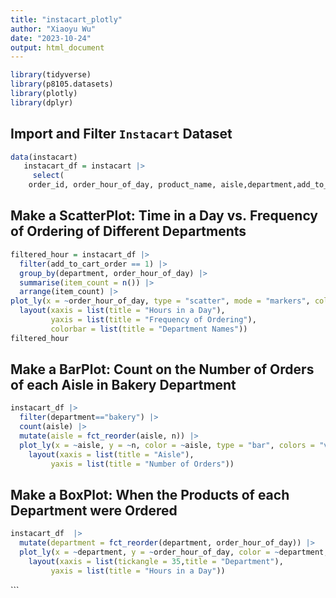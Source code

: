 ```yaml
---
title: "instacart_plotly"
author: "Xiaoyu Wu"
date: "2023-10-24"
output: html_document
---
```


```r
library(tidyverse)
library(p8105.datasets)
library(plotly)
library(dplyr)
```

## Import and Filter `Instacart` Dataset 
```r
data(instacart)
   instacart_df = instacart |> 
     select(
    order_id, order_hour_of_day, product_name, aisle,department,add_to_cart_order) |>         sample_n(size = 10000)
```

## Make a ScatterPlot: Time in a Day vs. Frequency of Ordering of Different Departments  

```r
filtered_hour = instacart_df |>
  filter(add_to_cart_order == 1) |>
  group_by(department, order_hour_of_day) |>
  summarise(item_count = n()) |>
  arrange(item_count) |>
plot_ly(x = ~order_hour_of_day, type = "scatter", mode = "markers", color = ~department, alpha = 0.5) |>
  layout(xaxis = list(title = "Hours in a Day"),
         yaxis = list(title = "Frequency of Ordering"),
         colorbar = list(title = "Department Names"))
filtered_hour
```

## Make a BarPlot: Count on the Number of Orders of each Aisle in Bakery Department 
```r
instacart_df |> 
  filter(department=="bakery") |>
  count(aisle) |>
  mutate(aisle = fct_reorder(aisle, n)) |>
  plot_ly(x = ~aisle, y = ~n, color = ~aisle, type = "bar", colors = "viridis") |> 
    layout(xaxis = list(title = "Aisle"),
         yaxis = list(title = "Number of Orders"))
```
## Make a BoxPlot: When the Products of each Department were Ordered 
```r
instacart_df  |>  
  mutate(department = fct_reorder(department, order_hour_of_day)) |>  
  plot_ly(x = ~department, y = ~order_hour_of_day, color = ~department, type = "box", colors = "viridis") |> 
    layout(xaxis = list(tickangle = 35,title = "Department"),
         yaxis = list(title = "Hours in a Day"))
```
```
